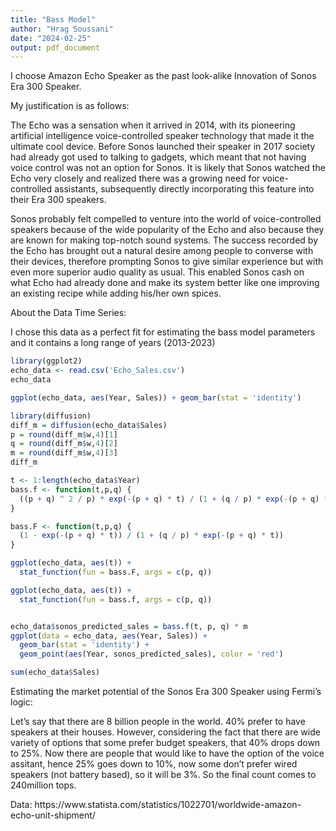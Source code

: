```yaml
---
title: "Bass Model"
author: "Hrag Soussani"
date: "2024-02-25"
output: pdf_document
---
```


I choose Amazon Echo Speaker as the past look-alike Innovation of Sonos Era 300 Speaker.

My justification is as follows:

The Echo was a sensation when it arrived in 2014, with its pioneering artificial intelligence voice-controlled speaker technology that made it the ultimate cool device. Before Sonos launched their speaker in 2017 society had already got used to talking to gadgets, which meant that not having voice control was not an option for Sonos. It is likely that Sonos watched the Echo very closely and realized there was a growing need for voice-controlled assistants, subsequently directly incorporating this feature into their Era 300 speakers. 

Sonos probably felt compelled to venture into the world of voice-controlled speakers because of the wide popularity of the Echo and also because they are known for making top-notch sound systems. The success recorded by the Echo has brought out a natural desire among people to converse with their devices, therefore prompting Sonos to give similar experience but with even more superior audio quality as usual. This enabled Sonos cash on what Echo had already done and make its system better like one improving an existing recipe while adding his/her own spices. 


About the Data Time Series:

I chose this data as a perfect fit for estimating the bass model parameters and it contains a long range of years (2013-2023)

```r
library(ggplot2)
echo_data <- read.csv('Echo_Sales.csv')
echo_data

ggplot(echo_data, aes(Year, Sales)) + geom_bar(stat = 'identity')


```
``` r
library(diffusion)
diff_m = diffusion(echo_data$Sales)
p = round(diff_m$w,4)[1]
q = round(diff_m$w,4)[2]
m = round(diff_m$w,4)[3]
diff_m
```


``` r
t <- 1:length(echo_data$Year)
bass.f <- function(t,p,q) {
  ((p + q) ^ 2 / p) * exp(-(p + q) * t) / (1 + (q / p) * exp(-(p + q) * t)) ^ 2
}

bass.F <- function(t,p,q) {
  (1 - exp(-(p + q) * t)) / (1 + (q / p) * exp(-(p + q) * t))
}

```

``` r

ggplot(echo_data, aes(t)) +
  stat_function(fun = bass.F, args = c(p, q))

ggplot(echo_data, aes(t)) +
  stat_function(fun = bass.f, args = c(p, q))



```
``` r
echo_data$sonos_predicted_sales = bass.f(t, p, q) * m
ggplot(data = echo_data, aes(Year, Sales)) +
  geom_bar(stat = 'identity') +
  geom_point(aes(Year, sonos_predicted_sales), color = 'red')

```
``` r
sum(echo_data$Sales)
```

Estimating the market potential of the Sonos Era 300 Speaker using Fermi’s logic:

Let's say that there are 8 billion people in the world. 40% prefer to have speakers at their houses. However, considering the fact that there are wide variety of options that some prefer budget speakers, that 40% drops down to 25%. Now there are people that would like to have the option of the voice assitant, hence 25% goes down to 10%, now some don't prefer wired speakers (not battery based), so it will be 3%. So the final count comes to 240million tops.


Data: https://www.statista.com/statistics/1022701/worldwide-amazon-echo-unit-shipment/
